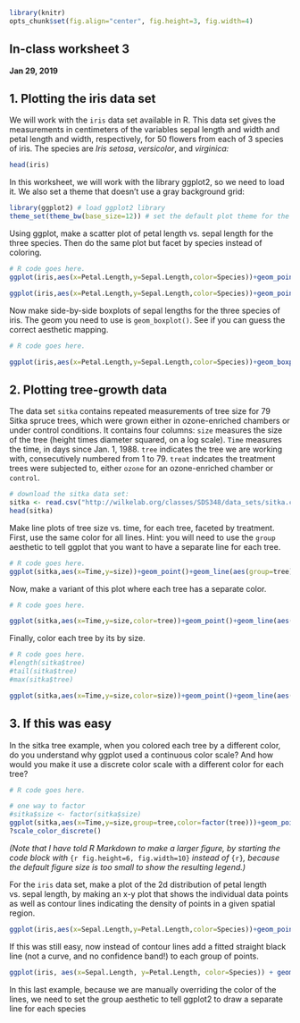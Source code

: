 ```r
library(knitr)
opts_chunk$set(fig.align="center", fig.height=3, fig.width=4)
```
## In-class worksheet 3
**Jan 29, 2019**

## 1. Plotting the iris data set

We will work with the `iris` data set available in R. This data set gives the measurements in centimeters of the variables sepal length and width and petal length and width, respectively, for 50 flowers from each of 3 species of iris. The species are *Iris setosa*, *versicolor*, and *virginica:*

```r
head(iris)
```

In this worksheet, we will work with the library ggplot2, so we need to load it. We also set a theme that doesn't use a gray background grid:
```r
library(ggplot2) # load ggplot2 library
theme_set(theme_bw(base_size=12)) # set the default plot theme for the ggplot2 library
```

Using ggplot, make a scatter plot of petal length vs. sepal length for the three species. Then do the same plot but facet by species instead of coloring.
```r
# R code goes here.
ggplot(iris,aes(x=Petal.Length,y=Sepal.Length,color=Species))+geom_point()
```

```r

ggplot(iris,aes(x=Petal.Length,y=Sepal.Length,color=Species))+geom_point()+facet_wrap(~Species)
```

Now make side-by-side boxplots of sepal lengths for the three species of iris. The geom you need to use is `geom_boxplot()`. See if you can guess the correct aesthetic mapping.
```r
# R code goes here.

ggplot(iris,aes(x=Petal.Length,y=Sepal.Length,color=Species))+geom_boxplot()
```

## 2. Plotting tree-growth data
The data set `sitka` contains repeated measurements of tree size for 79 Sitka spruce trees, which were grown either in ozone-enriched chambers or under control conditions. It contains four columns: `size` measures the size of the tree (height times diameter squared, on a log scale). `Time` measures the time, in days since Jan. 1, 1988. `tree` indicates the tree we are working with, consecutively numbered from 1 to 79. `treat` indcates the treatment trees were subjected to, either `ozone` for an ozone-enriched chamber or `control`.

```r
# download the sitka data set:
sitka <- read.csv("http://wilkelab.org/classes/SDS348/data_sets/sitka.csv")
head(sitka)
```

Make line plots of tree size vs. time, for each tree, faceted  by treatment. First, use the same color for all lines. Hint: you will need to use the `group` aesthetic to tell ggplot that you want to have a separate line for each tree.
```r
# R code goes here.
ggplot(sitka,aes(x=Time,y=size))+geom_point()+geom_line(aes(group=tree))+facet_wrap(~treat)
```

Now, make a variant of this plot where each tree has a separate color.
```r
# R code goes here.

ggplot(sitka,aes(x=Time,y=size,color=tree))+geom_point()+geom_line(aes(group=tree))+facet_wrap(~treat)
```

Finally, color each tree by its by size.
```r
# R code goes here.
#length(sitka$tree)
#tail(sitka$tree)
#max(sitka$tree)

ggplot(sitka,aes(x=Time,y=size,color=size))+geom_point()+geom_line(aes(group=tree))+facet_wrap(~treat)
```

## 3. If this was easy

In the sitka tree example, when you colored each tree by a different color, do you understand why ggplot used a continuous color scale? And how would you make it use a discrete color scale with a different color for each tree?

```r
# R code goes here.

# one way to factor
#sitka$size <- factor(sitka$size)
ggplot(sitka,aes(x=Time,y=size,group=tree,color=factor(tree)))+geom_point()+geom_line()+facet_wrap(~treat)#scale_color_hue(h = c(0, 360)+15)#+scale_color_discrete()+scale_colour_gradientn(colours=rainbow(7))
?scale_color_discrete()
```

*(Note that I have told R Markdown to make a larger figure, by starting the code block with* `{r fig.height=6, fig.width=10}` *instead of* `{r}`*, because the default figure size is too small to show the resulting legend.)*

For the `iris` data set, make a plot of the 2d distribution of petal length vs. sepal length, by making an x-y plot that shows the individual data points as well as contour lines indicating the density of points in a given spatial region.
```r
ggplot(iris,aes(x=Sepal.Length,y=Petal.Length,color=Species))+geom_point()+geom_density2d()
```

If this was still easy, now instead of contour lines add a fitted straight black line (not a curve, and no confidence band!) to each group of points.
```r
ggplot(iris, aes(x=Sepal.Length, y=Petal.Length, color=Species)) + geom_point() + geom_smooth(aes(group=Species), method=lm, color='black', se=F)    # se for confidence interval # method = lm (linear model)

```
In this last example, because we are manually overriding the color of the lines, we need to set the group aesthetic to tell ggplot2 to draw a separate line for each species